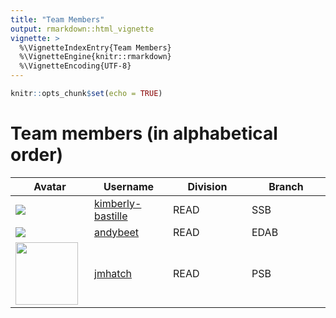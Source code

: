 ```yaml
---
title: "Team Members"
output: rmarkdown::html_vignette
vignette: >
  %\VignetteIndexEntry{Team Members}
  %\VignetteEngine{knitr::rmarkdown}
  %\VignetteEncoding{UTF-8}
---
```


```r
knitr::opts_chunk$set(echo = TRUE)
```

# Team members (in alphabetical order)

|Avatar|Username|Division|Branch|
|---|---|---|---|
| <img src = "https://avatars.githubusercontent.com/u/39955661?s=100&v=4" > | [kimberly-bastille](https://github.com/kimberly-bastille) | READ | SSB |
| <img src = "https://avatars1.githubusercontent.com/u/22455149?s=100&v=4" >| [andybeet](https://github.com/andybeet) | READ | EDAB |
| <img src = "https://avatars.githubusercontent.com/u/35869229?s=100&v=4" width = "100" height = "100" > | [jmhatch](https://github.com/jmhatch) | READ | PSB | 
